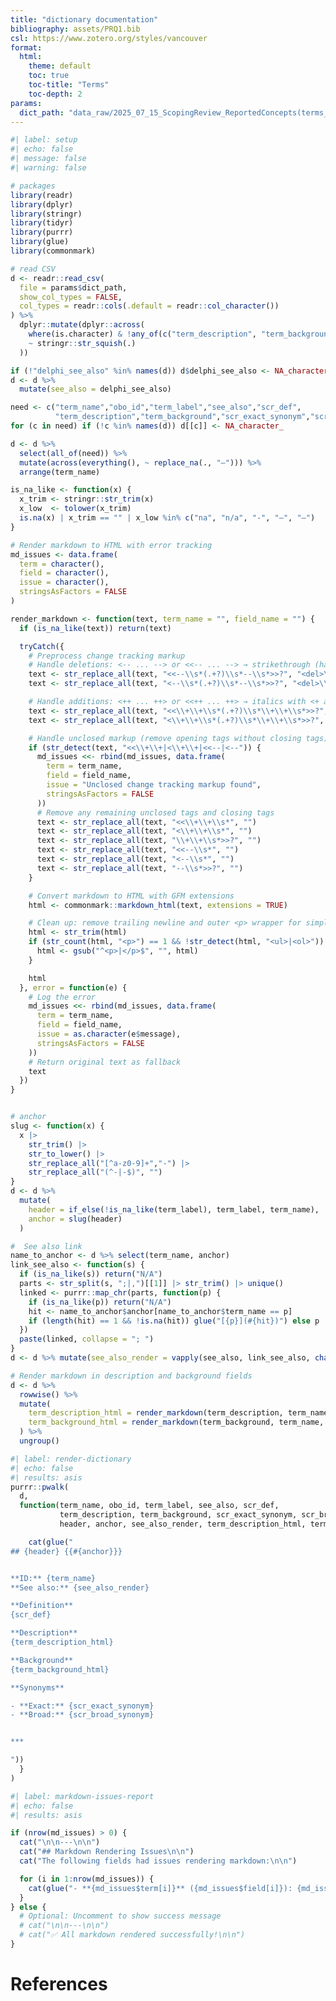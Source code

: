 ```yaml
---
title: "dictionary documentation"
bibliography: assets/PRQ1.bib
csl: https://www.zotero.org/styles/vancouver
format:
  html:
    theme: default
    toc: true
    toc-title: "Terms"
    toc-depth: 2
params:
  dict_path: "data_raw/2025_07_15_ScopingReview_ReportedConcepts(terms_main).csv"
---
```


```r
#| label: setup
#| echo: false
#| message: false
#| warning: false

# packages
library(readr)
library(dplyr)
library(stringr)
library(tidyr)
library(purrr)
library(glue)
library(commonmark)

# read CSV
d <- readr::read_csv(
  file = params$dict_path,
  show_col_types = FALSE,
  col_types = readr::cols(.default = readr::col_character())
) %>%
  dplyr::mutate(dplyr::across(
    where(is.character) & !any_of(c("term_description", "term_background")),
    ~ stringr::str_squish(.)
  ))

if (!"delphi_see_also" %in% names(d)) d$delphi_see_also <- NA_character_
d <- d %>%
  mutate(see_also = delphi_see_also)

need <- c("term_name","obo_id","term_label","see_also","scr_def",
          "term_description","term_background","scr_exact_synonym","scr_broad_synonym")
for (c in need) if (!c %in% names(d)) d[[c]] <- NA_character_

d <- d %>%
  select(all_of(need)) %>%
  mutate(across(everything(), ~ replace_na(., "–"))) %>%
  arrange(term_name)

is_na_like <- function(x) {
  x_trim <- stringr::str_trim(x)
  x_low  <- tolower(x_trim)
  is.na(x) | x_trim == "" | x_low %in% c("na", "n/a", "-", "–", "—")
}

# Render markdown to HTML with error tracking
md_issues <- data.frame(
  term = character(),
  field = character(),
  issue = character(),
  stringsAsFactors = FALSE
)

render_markdown <- function(text, term_name = "", field_name = "") {
  if (is_na_like(text)) return(text)

  tryCatch({
    # Preprocess change tracking markup
    # Handle deletions: <-- ... --> or <<-- ... --> → strikethrough (handles spaces in closing tag)
    text <- str_replace_all(text, "<<--\\s*(.+?)\\s*--\\s*>>?", "<del>\\1</del>")
    text <- str_replace_all(text, "<--\\s*(.+?)\\s*--\\s*>>?", "<del>\\1</del>")

    # Handle additions: <++ ... ++> or <<++ ... ++> → italics with <+ and +> visible
    text <- str_replace_all(text, "<<\\+\\+\\s*(.+?)\\s*\\+\\+\\s*>>?", "<em>&lt;+ \\1 +&gt;</em>")
    text <- str_replace_all(text, "<\\+\\+\\s*(.+?)\\s*\\+\\+\\s*>>?", "<em>&lt;+ \\1 +&gt;</em>")

    # Handle unclosed markup (remove opening tags without closing tags)
    if (str_detect(text, "<<\\+\\+|<\\+\\+|<<--|<--")) {
      md_issues <<- rbind(md_issues, data.frame(
        term = term_name,
        field = field_name,
        issue = "Unclosed change tracking markup found",
        stringsAsFactors = FALSE
      ))
      # Remove any remaining unclosed tags and closing tags
      text <- str_replace_all(text, "<<\\+\\+\\s*", "")
      text <- str_replace_all(text, "<\\+\\+\\s*", "")
      text <- str_replace_all(text, "\\+\\+\\s*>>?", "")
      text <- str_replace_all(text, "<<--\\s*", "")
      text <- str_replace_all(text, "<--\\s*", "")
      text <- str_replace_all(text, "--\\s*>>?", "")
    }

    # Convert markdown to HTML with GFM extensions
    html <- commonmark::markdown_html(text, extensions = TRUE)

    # Clean up: remove trailing newline and outer <p> wrapper for simple content
    html <- str_trim(html)
    if (str_count(html, "<p>") == 1 && !str_detect(html, "<ul>|<ol>")) {
      html <- gsub("^<p>|</p>$", "", html)
    }

    html
  }, error = function(e) {
    # Log the error
    md_issues <<- rbind(md_issues, data.frame(
      term = term_name,
      field = field_name,
      issue = as.character(e$message),
      stringsAsFactors = FALSE
    ))
    # Return original text as fallback
    text
  })
}


# anchor
slug <- function(x) {
  x |>
    str_trim() |>
    str_to_lower() |>
    str_replace_all("[^a-z0-9]+","-") |>
    str_replace_all("(^-|-$)", "")
}
d <- d %>%
  mutate(
    header = if_else(!is_na_like(term_label), term_label, term_name),
    anchor = slug(header)
  )

#  See also link
name_to_anchor <- d %>% select(term_name, anchor)
link_see_also <- function(s) {
  if (is_na_like(s)) return("N/A")
  parts <- str_split(s, ";|,")[[1]] |> str_trim() |> unique()
  linked <- purrr::map_chr(parts, function(p) {
    if (is_na_like(p)) return("N/A")
    hit <- name_to_anchor$anchor[name_to_anchor$term_name == p]
    if (length(hit) == 1 && !is.na(hit)) glue("[{p}](#{hit})") else p
  })
  paste(linked, collapse = "; ")
}
d <- d %>% mutate(see_also_render = vapply(see_also, link_see_also, character(1)))

# Render markdown in description and background fields
d <- d %>%
  rowwise() %>%
  mutate(
    term_description_html = render_markdown(term_description, term_name, "term_description"),
    term_background_html = render_markdown(term_background, term_name, "term_background")
  ) %>%
  ungroup()
```

```r
#| label: render-dictionary
#| echo: false
#| results: asis
purrr::pwalk(
  d,
  function(term_name, obo_id, term_label, see_also, scr_def,
           term_description, term_background, scr_exact_synonym, scr_broad_synonym,
           header, anchor, see_also_render, term_description_html, term_background_html) {

    cat(glue("
## {header} {{#{anchor}}}


**ID:** {term_name}
**See also:** {see_also_render}

**Definition**
{scr_def}

**Description**
{term_description_html}

**Background**
{term_background_html}

**Synonyms**

- **Exact:** {scr_exact_synonym}
- **Broad:** {scr_broad_synonym}


***

"))
  }
)
```

```r
#| label: markdown-issues-report
#| echo: false
#| results: asis

if (nrow(md_issues) > 0) {
  cat("\n\n---\n\n")
  cat("## Markdown Rendering Issues\n\n")
  cat("The following fields had issues rendering markdown:\n\n")

  for (i in 1:nrow(md_issues)) {
    cat(glue("- **{md_issues$term[i]}** ({md_issues$field[i]}): {md_issues$issue[i]}\n"))
  }
} else {
  # Optional: Uncomment to show success message
  # cat("\n\n---\n\n")
  # cat("✅ All markdown rendered successfully!\n\n")
}
```

# References

::: {#refs}
:::

